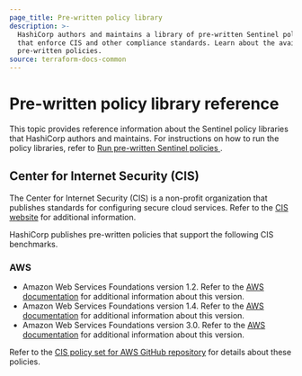 ```yaml
---
page_title: Pre-written policy library
description: >-
  HashiCorp authors and maintains a library of pre-written Sentinel policies
  that enforce CIS and other compliance standards. Learn about the available
  pre-written policies.
source: terraform-docs-common
---
```


# Pre-written policy library reference

This topic provides reference information about the Sentinel policy libraries that HashiCorp authors and maintains. For instructions on how to run the policy libraries, refer to [Run pre-written Sentinel policies ](/terraform/enterprise/policy-enforcement/prewritten-sentinel).

## Center for Internet Security (CIS)

The Center for Internet Security (CIS) is a non-profit organization that publishes standards for configuring secure cloud services. Refer to the [CIS website](https://www.cisecurity.org) for additional information.  

HashiCorp publishes pre-written policies that support the following CIS benchmarks.

### AWS

-   Amazon Web Services Foundations version 1.2. Refer to the [AWS documentation](https://docs.aws.amazon.com/securityhub/latest/userguide/cis-aws-foundations-benchmark.html#cis1v2-standard) for additional information about this version.
-   Amazon Web Services Foundations version 1.4. Refer to the [AWS documentation](https://docs.aws.amazon.com/securityhub/latest/userguide/cis-aws-foundations-benchmark.html#cis1v4-standard) for additional information about this version.
-   Amazon Web Services Foundations version 3.0. Refer to the [AWS documentation](https://docs.aws.amazon.com/securityhub/latest/userguide/cis-aws-foundations-benchmark.html#cis3v0-standard) for additional information about this version.

Refer to the [CIS policy set for AWS GitHub repository](https://github.com/hashicorp/policy-library-CIS-Policy-Set-for-AWS-Terraform) for details about these policies.
